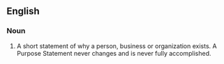 ==English==

===Noun===
{{en-noun|sg=[[purpose]] [[statement]]}}

# {{business|buzzword}} A short statement of why a person, business or organization exists.  A Purpose Statement never changes and is never fully accomplished.